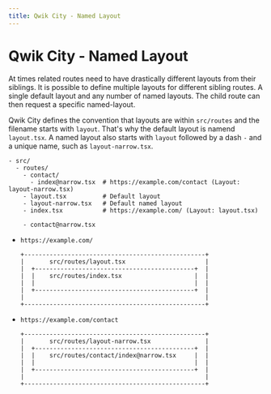 ```yaml
---
title: Qwik City - Named Layout
---
```


# Qwik City - Named Layout

At times related routes need to have drastically different layouts from their siblings. It is possible to define multiple layouts for different sibling routes. A single default layout and any number of named layouts. The child route can then request a specific named-layout.

Qwik City defines the convention that layouts are within `src/routes` and the filename starts with `layout`. That's why the default layout is namend `layout.tsx`. A named layout also starts with `layout` followed by a dash `-` and a unique name, such as `layout-narrow.tsx`.

```
- src/
  - routes/
    - contact/
      - index@narrow.tsx  # https://example.com/contact (Layout: layout-narrow.tsx)
    - layout.tsx          # Default layout
    - layout-narrow.tsx   # Default named layout
    - index.tsx           # https://example.com/ (Layout: layout.tsx)

    - contact@narrow.tsx  
```

- `https://example.com/`
  ```
  +--------------------------------------------------+
  |       src/routes/layout.tsx                      |
  |  +--------------------------------------------+  |
  |  |    src/routes/index.tsx                    |  | 
  |  |                                            |  |
  |  +--------------------------------------------+  |
  |                                                  |
  +--------------------------------------------------+
  ```
- `https://example.com/contact`
  ```
  +--------------------------------------------------+
  |       src/routes/layout-narrow.tsx               |
  |  +--------------------------------------------+  |
  |  |    src/routes/contact/index@narrow.tsx     |  | 
  |  |                                            |  |
  |  +--------------------------------------------+  |
  |                                                  |
  +--------------------------------------------------+
  ```
